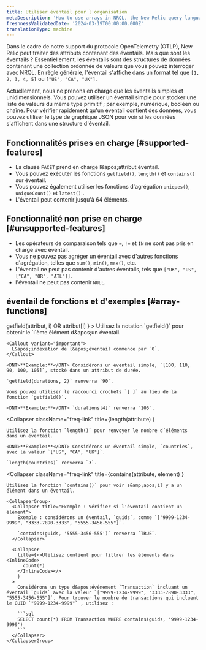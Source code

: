 ```yaml
---
title: Utiliser éventail pour l'organisation
metaDescription: 'How to use arrays in NRQL, the New Relic query language'
freshnessValidatedDate: '2024-03-19T00:00:00.000Z'
translationType: machine
---
```


Dans le cadre de notre support du protocole OpenTelemetry (OTLP), New Relic peut traiter des attributs contenant des éventails. Mais que sont les éventails ? Essentiellement, les éventails sont des structures de données contenant une collection ordonnée de valeurs que vous pouvez interroger avec NRQL. En règle générale, l&apos;éventail s&apos;affiche dans un format tel que `[1, 2, 3, 4, 5]` ou `["US", "CA", "UK"]`.

Actuellement, nous ne prenons en charge que les éventails simples et unidimensionnels. Vous pouvez utiliser un éventail simple pour stocker une liste de valeurs du même type primitif ; par exemple, numérique, booléen ou chaîne. Pour vérifier rapidement qu&apos;un éventail contient des données, vous pouvez utiliser le type de graphique JSON pour voir si les données s&apos;affichent dans une structure d&apos;éventail.

## Fonctionnalités prises en charge [#supported-features]

* La clause `FACET` prend en charge l&amp;apos;attribut éventail.
* Vous pouvez exécuter les fonctions `getfield()`, `length()` et `contains()` sur éventail.
* Vous pouvez également utiliser les fonctions d&apos;agrégation `uniques()`, `uniqueCount()` et `latest()` .
* L&apos;éventail peut contenir jusqu&apos;à 64 éléments.

## Fonctionnalité non prise en charge [#unsupported-features]

* Les opérateurs de comparaison tels que `=`, `!=` et `IN` ne sont pas pris en charge avec éventail.
* Vous ne pouvez pas agréger un éventail avec d&apos;autres fonctions d&apos;agrégation, telles que `sum()`, `min()`, `max()`, etc.
* L&apos;éventail ne peut pas contenir d&apos;autres éventails, tels que `["UK", "US", ["CA", "OR", "ATL"]]`.
* l&apos;éventail ne peut pas contenir `NULL`.

## éventail de fonctions et d&apos;exemples [#array-functions]

<CollapserGroup>
  <Collapser
    className="freq-link"
    title={<InlineCode>getfield(attribut, i) OR attribut[i]</InlineCode>
    }
  >
    Utilisez la notation `getfield()` pour obtenir le `i`ème élément d&amp;apos;un éventail.

    <Callout variant="important">
      L&apos;indexation de l&apos;éventail commence par `0`.
    </Callout>

    <DNT>**Example:**</DNT> Considérons un éventail simple, `[100, 110, 90, 100, 105]`, stocké dans un attribut de durée.

    `getfield(durations, 2)` renverra `90`.

    Vous pouvez utiliser le raccourci crochets `[ ]` au lieu de la fonction `getfield()`.

    <DNT>**Example:**</DNT> `durations[4]` renverra `105`.
  </Collapser>

  <Collapser
    className="freq-link"
    title={<InlineCode>length(attribute)</InlineCode>
    }
  >
    Utilisez la fonction `length()` pour renvoyer le nombre d’éléments dans un éventail.

    <DNT>**Example:**</DNT> Considérons un éventail simple, `countries`, avec la valeur `["US", "CA", "UK"]`.

    `length(countries)` renverra `3`.
  </Collapser>

  <Collapser
    className="freq-link"
    title={<InlineCode>contains(attribute, element)</InlineCode>
    }
  >
    Utilisez la fonction `contains()` pour voir s&amp;apos;il y a un élément dans un éventail.

    <CollapserGroup>
      <Collapser title="Exemple : Vérifier si l'éventail contient un élément">
        Exemple : considérons un éventail, `guids`, comme `["9999-1234-9999", "3333-7890-3333", "5555-3456-555"]`.

        `contains(guids, '5555-3456-555')` renverra `TRUE`.
      </Collapser>

      <Collapser
        title={<>Utilisez contient pour filtrer les éléments dans <InlineCode>
          count(*)
        </InlineCode></>
        }
      >
        Considérons un type d&apos;événement `Transaction` incluant un éventail `guids` avec la valeur `["9999-1234-9999", "3333-7890-3333", "5555-3456-555"]`. Pour trouver le nombre de transactions qui incluent le GUID `"9999-1234-9999"` , utilisez :

        ```sql
        SELECT count(*) FROM Transaction WHERE contains(guids, '9999-1234-9999')
        ```
      </Collapser>
    </CollapserGroup>
  </Collapser>
</CollapserGroup>
